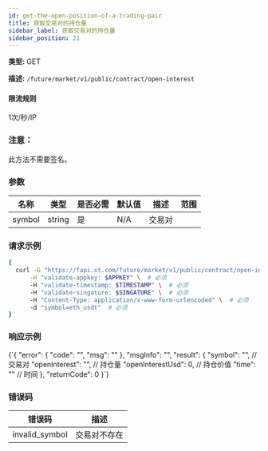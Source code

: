```yaml
---
id: get-the-open-position-of-a-trading-pair
title: 获取交易对的持仓量
sidebar_label: 获取交易对的持仓量
sidebar_position: 21
---
```


**类型:** GET

**描述:** `/future/market/v1/public/contract/open-interest`

#### **限流规则**

1次/秒/IP

### 注意：

此方法不需要签名。

### 参数

| 名称   | 类型   | 是否必需 | 默认值 | 描述     | 范围 |
| ------ | ------ | -------- | ------ | -------- | ---- |
| symbol | string | 是       | N/A    | 交易对   |      |

### 请求示例

```bash title="Request"
{
  curl -G "https://fapi.xt.com/future/market/v1/public/contract/open-interest" \
      -H "validate-appkey: $APPKEY" \  # 必须
      -H "validate-timestamp: $TIMESTAMP" \  # 必须
      -H "validate-singature: $SINGATURE" \  # 必须
      -H "Content-Type: application/x-www-form-urlencoded" \  # 必须
      -d "symbol=eth_usdt"  # 必须
}
```

### 响应示例


<CodeBlock language="json" title="Response">
  {`{
  "error": {
    "code": "",
    "msg": ""
  },
  "msgInfo": "",
  "result": {
    "symbol": "",          // 交易对
    "openInterest": "",    // 持仓量
    "openInterestUsd": 0,  // 持仓价值
    "time": ""             // 时间
  },
  "returnCode": 0
}`}
</CodeBlock>

### 错误码

| 错误码 | 描述 |
|-------------|----------------|
| invalid_symbol | 交易对不存在 |